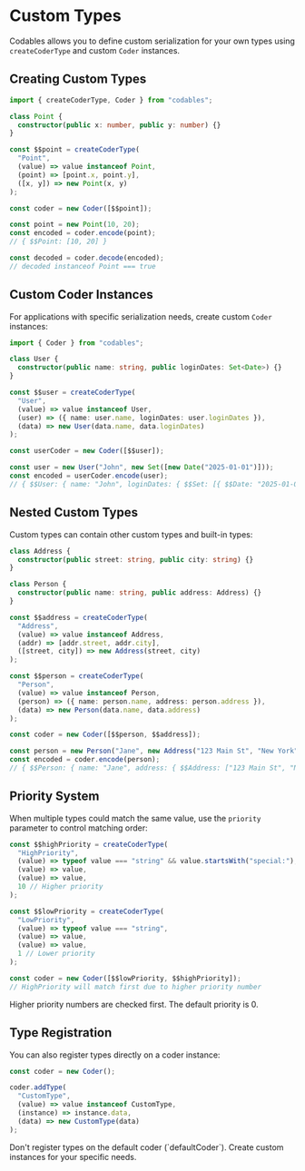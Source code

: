 
# Custom Types

Codables allows you to define custom serialization for your own types using `createCoderType` and custom `Coder` instances.

## Creating Custom Types

```typescript
import { createCoderType, Coder } from "codables";

class Point {
  constructor(public x: number, public y: number) {}
}

const $$point = createCoderType(
  "Point",
  (value) => value instanceof Point,
  (point) => [point.x, point.y],
  ([x, y]) => new Point(x, y)
);

const coder = new Coder([$$point]);

const point = new Point(10, 20);
const encoded = coder.encode(point);
// { $$Point: [10, 20] }

const decoded = coder.decode(encoded);
// decoded instanceof Point === true
```

## Custom Coder Instances

For applications with specific serialization needs, create custom `Coder` instances:

```typescript
import { Coder } from "codables";

class User {
  constructor(public name: string, public loginDates: Set<Date>) {}
}

const $$user = createCoderType(
  "User",
  (value) => value instanceof User,
  (user) => ({ name: user.name, loginDates: user.loginDates }),
  (data) => new User(data.name, data.loginDates)
);

const userCoder = new Coder([$$user]);

const user = new User("John", new Set([new Date("2025-01-01")]));
const encoded = userCoder.encode(user);
// { $$User: { name: "John", loginDates: { $$Set: [{ $$Date: "2025-01-01T00:00:00.000Z" }] } } }
```

## Nested Custom Types

Custom types can contain other custom types and built-in types:

```typescript
class Address {
  constructor(public street: string, public city: string) {}
}

class Person {
  constructor(public name: string, public address: Address) {}
}

const $$address = createCoderType(
  "Address",
  (value) => value instanceof Address,
  (addr) => [addr.street, addr.city],
  ([street, city]) => new Address(street, city)
);

const $$person = createCoderType(
  "Person", 
  (value) => value instanceof Person,
  (person) => ({ name: person.name, address: person.address }),
  (data) => new Person(data.name, data.address)
);

const coder = new Coder([$$person, $$address]);

const person = new Person("Jane", new Address("123 Main St", "New York"));
const encoded = coder.encode(person);
// { $$Person: { name: "Jane", address: { $$Address: ["123 Main St", "New York"] } } }
```

## Priority System

When multiple types could match the same value, use the `priority` parameter to control matching order:

```typescript
const $$highPriority = createCoderType(
  "HighPriority",
  (value) => typeof value === "string" && value.startsWith("special:"),
  (value) => value,
  (value) => value,
  10 // Higher priority
);

const $$lowPriority = createCoderType(
  "LowPriority", 
  (value) => typeof value === "string",
  (value) => value,
  (value) => value,
  1 // Lower priority
);

const coder = new Coder([$$lowPriority, $$highPriority]);
// HighPriority will match first due to higher priority number
```

<Callout type="info">
Higher priority numbers are checked first. The default priority is 0.
</Callout>

## Type Registration

You can also register types directly on a coder instance:

```typescript
const coder = new Coder();

coder.addType(
  "CustomType",
  (value) => value instanceof CustomType,
  (instance) => instance.data,
  (data) => new CustomType(data)
);
```

<Callout type="warning">
Don't register types on the default coder (`defaultCoder`). Create custom instances for your specific needs.
</Callout>
